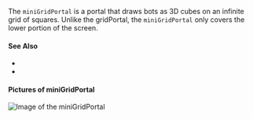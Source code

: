 
The `miniGridPortal` is a <GlossaryRef term="portal">portal</GlossaryRef> that draws bots as 3D cubes on an infinite grid of squares.
Unlike the <GlossaryRef term="gridPortal">gridPortal</GlossaryRef>, the `miniGridPortal` only covers the lower portion of the screen.

#### See Also

- <TagLink tag="miniGridPortal"/>
- <VariableLink name="miniGridPortal"/>

#### Pictures of miniGridPortal

![Image of the miniGridPortal](/img/glossary/miniGridPortal_01.png)